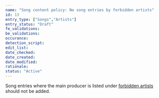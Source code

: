 ```yaml
---
name: "Song content policy: No song entries by forbidden artists"
id: 13
entry_type: ["Songs","Artists"]
entry_status: "Draft"
fe_validations:
be_validations:
occurance:
detection_script:
edit_list:
date_checked:
date_created:
date_modified:
rationale:
status: "Active"
---
```

Song entries where the main producer is listed under [forbidden artists](/docs/forbidden-artists) should not be added.